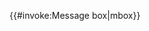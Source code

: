 {{#invoke:Message box|mbox}}<noinclude>
{{documentation}}
<!-- Categories go on the /doc subpage, and interwikis go on Wikidata. -->
</noinclude>